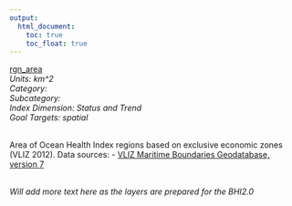 ```yaml
---
output:
  html_document:
    toc: true
    toc_float: true
---
```


[rgn_area](https://github.com/OHI-Science/bhi/blob/master/baltic/layers/rgn_area_sc2014-area.csv)\
*Units: km^2*\
*Category:*\
*Subcategory:*\
*Index Dimension: Status and Trend*\
*Goal Targets: spatial*\
<br>

Area of Ocean Health Index regions based on exclusive economic zones (VLIZ 2012).
Data sources:
- [VLIZ Maritime Boundaries Geodatabase, version 7](http://www.marineregions.org/)

\
*Will add more text here as the layers are prepared for the BHI2.0*



<br>

